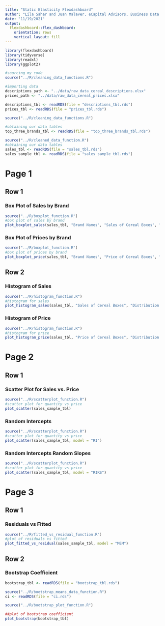 ```yaml
---
title: "Static Elasticity Flexdashboard"
author: "Lila Sahar and Juan Malaver, eCapital Advisors, Business Data Science"
date: "11/19/2021"
output: 
  flexdashboard::flex_dashboard:
    orientation: rows
    vertical_layout: fill
---
```


```r
library(flexdashboard)
library(tidyverse)
library(readxl)
library(ggplot2)

#sourcing my code
source("../R/cleaning_data_functions.R")

#importing data
descriptions_path <- "../data/raw_data_cereal_descriptions.xlsx"
prices_path <- "../data/raw_data_cereal_prices.xlsx"

descriptions_tbl <- readRDS(file = "descriptions_tbl.rds")
prices_tbl <- readRDS(file = "prices_tbl.rds")
```

```r
source("../R/cleaning_data_functions.R")

#obtaining our data tables
top_three_brands_tbl <- readRDS(file = "top_three_brands_tbl.rds")
```

```r
source("../R/cleaned_data_function.R")
#obtaining our data tables
sales_tbl <- readRDS(file = "sales_tbl.rds")
sales_sample_tbl <- readRDS(file = "sales_sample_tbl.rds")
```

Page 1
=======================================================================

Row 1 {.tabset}
-----------------------------------------------------------------------

### Box Plot of Sales by Brand

```r
source("../R/boxplot_function.R")
#box plot of sales by brand
plot_boxplot_sales(sales_tbl, "Brand Names", "Sales of Cereal Boxes", "Distribution of Sales by Brand")
```

### Box Plot of Prices by Brand

```r
source("../R/boxplot_function.R")
#box plot of prices by brand
plot_boxplot_price(sales_tbl, "Brand Names", "Price of Cereal Boxes", "Distribution of Prices by Brand")
```

Row 2 {.tabset}
-----------------------------------------------------------------------

### Histogram of Sales

```r
source("../R/histogram_function.R")
#histogram for sales
plot_histogram_sales(sales_tbl, "Sales of Cereal Boxes", "Distribution of Sales")
```

### Histogram of Price

```r
source("../R/histogram_function.R")
#histogram for price
plot_histogram_price(sales_tbl, "Price of Cereal Boxes", "Distribution of Prices")
```

Page 2
=======================================================================

Row 1 {.tabset}
-----------------------------------------------------------------------

### Scatter Plot for Sales vs. Price

```r
source("../R/scatterplot_function.R")
#scatter plot for quantity vs price
plot_scatter(sales_sample_tbl)
```

### Random Intercepts

```r
source("../R/scatterplot_function.R")
#scatter plot for quantity vs price
plot_scatter(sales_sample_tbl, model = "RI")
```

### Random Intercepts Random Slopes

```r
source("../R/scatterplot_function.R")
#scatter plot for quantity vs price
plot_scatter(sales_sample_tbl, model = "RIRS")
```

Page 3
=======================================================================

Row 1
-----------------------------------------------------------------------

### Residuals vs Fitted

```r
source("../R/fitted_vs_residual_function.R")
#plot of residuals vs fitted
plot_fitted_vs_residual(sales_sample_tbl, model = "MEM")
```

Row 2
-----------------------------------------------------------------------

### Bootstrap Coefficient

```r
bootstrap_tbl <- readRDS(file = "bootstrap_tbl.rds")

source("../R/bootstrap_means_data_function.R")
ci <- readRDS(file = "ci.rds")
```

```r
source("../R/bootstrap_plot_function.R")

##plot of bootstrap coefficient
plot_bootstrap(bootstrap_tbl)
```


